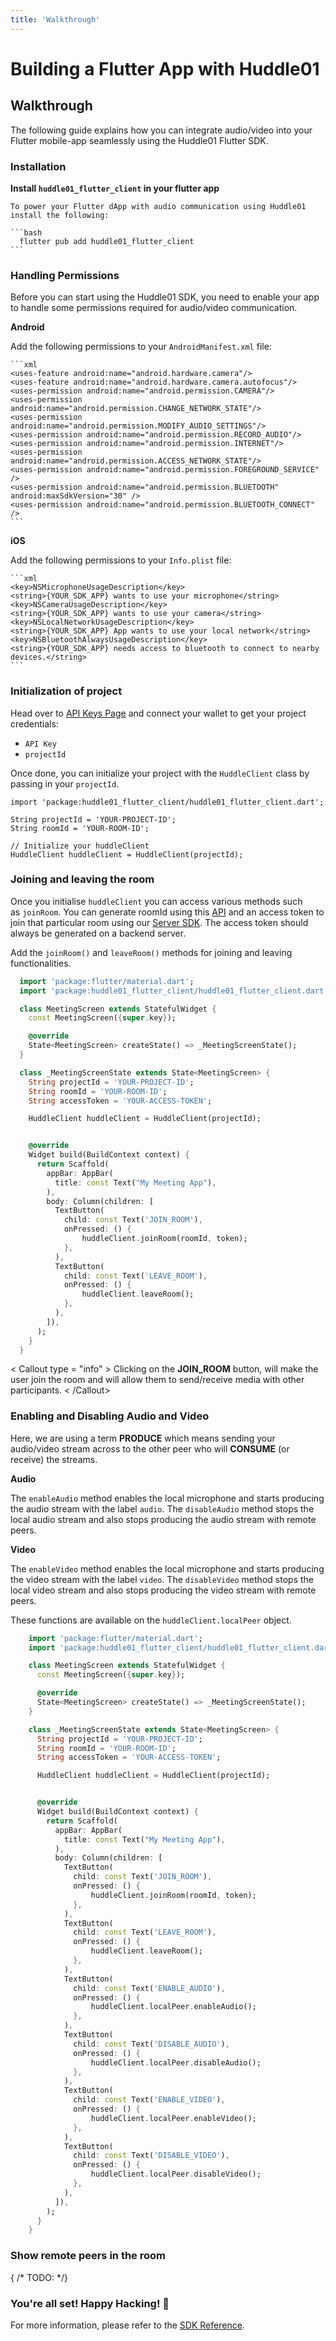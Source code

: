 ```yaml
---
title: 'Walkthrough'
---
```



# Building a Flutter App with Huddle01

## Walkthrough

The following guide explains how you can integrate audio/video into your Flutter mobile-app seamlessly using the Huddle01 Flutter SDK.

<Steps>

### Installation

  **Install `huddle01_flutter_client` in your flutter app**

    To power your Flutter dApp with audio communication using Huddle01 install the following:

    ```bash 
      flutter pub add huddle01_flutter_client 
    ```

### Handling Permissions

Before you can start using the Huddle01 SDK, you need to enable your app to handle some permissions required for audio/video communication.

  **Android**

   Add the following permissions to your `AndroidManifest.xml` file:

    ```xml
    <uses-feature android:name="android.hardware.camera"/>
    <uses-feature android:name="android.hardware.camera.autofocus"/>
    <uses-permission android:name="android.permission.CAMERA"/>
    <uses-permission android:name="android.permission.CHANGE_NETWORK_STATE"/>
    <uses-permission android:name="android.permission.MODIFY_AUDIO_SETTINGS"/>
    <uses-permission android:name="android.permission.RECORD_AUDIO"/>
    <uses-permission android:name="android.permission.INTERNET"/>
    <uses-permission android:name="android.permission.ACCESS_NETWORK_STATE"/>
    <uses-permission android:name="android.permission.FOREGROUND_SERVICE" />
    <uses-permission android:name="android.permission.BLUETOOTH" android:maxSdkVersion="30" />
    <uses-permission android:name="android.permission.BLUETOOTH_CONNECT" />
    ```

  **iOS**

   Add the following permissions to your `Info.plist` file:

    ```xml
    <key>NSMicrophoneUsageDescription</key>
    <string>{YOUR_SDK_APP} wants to use your microphone</string>
    <key>NSCameraUsageDescription</key>
    <string>{YOUR_SDK_APP} wants to use your camera</string>
    <key>NSLocalNetworkUsageDescription</key>
    <string>{YOUR_SDK_APP} App wants to use your local network</string>
    <key>NSBluetoothAlwaysUsageDescription</key>
    <string>{YOUR_SDK_APP} needs access to bluetooth to connect to nearby devices.</string>
    ```

### Initialization of project

Head over to [API Keys Page](/api-keys) and connect your wallet to get your project credentials: 

  - `API Key`
  - `projectId`

  Once done, you can initialize your project with the `HuddleClient` class by passing in your `projectId`. 


  ```tsx filename="app.dart"
  import 'package:huddle01_flutter_client/huddle01_flutter_client.dart';

  String projectId = 'YOUR-PROJECT-ID';
  String roomId = 'YOUR-ROOM-ID';

  // Initialize your huddleClient 
  HuddleClient huddleClient = HuddleClient(projectId);
  ```

### Joining and leaving the room

Once you initialise `huddleClient` you can access various methods such as `joinRoom`. You can generate roomId using this [API](https://docs.huddle01.com/docs/apis/create-room/create-room) and an access token to join that particular room using our [Server SDK](https://docs.huddle01.com/docs/Server-SDK). The access token should always be generated on a backend server.

Add the `joinRoom()` and `leaveRoom()` methods for joining and leaving functionalities.

  ```dart filename="app.dart"
    import 'package:flutter/material.dart';
    import 'package:huddle01_flutter_client/huddle01_flutter_client.dart';

    class MeetingScreen extends StatefulWidget {
      const MeetingScreen({super.key});

      @override
      State<MeetingScreen> createState() => _MeetingScreenState();
    }

    class _MeetingScreenState extends State<MeetingScreen> {
      String projectId = 'YOUR-PROJECT-ID';
      String roomId = 'YOUR-ROOM-ID';
      String accessToken = 'YOUR-ACCESS-TOKEN';

      HuddleClient huddleClient = HuddleClient(projectId);


      @override
      Widget build(BuildContext context) {
        return Scaffold(
          appBar: AppBar(
            title: const Text("My Meeting App"),
          ),
          body: Column(children: [
            TextButton(
              child: const Text('JOIN_ROOM'),
              onPressed: () {
                  huddleClient.joinRoom(roomId, token);
              },
            ),
            TextButton(
              child: const Text('LEAVE_ROOM'),
              onPressed: () {
                  huddleClient.leaveRoom();
              },
            ),
          ]),
        );
      }
    }
  ```

  < Callout type = "info" >
  Clicking on the **JOIN_ROOM** button, will make the user join the room and will allow them to send/receive media with other participants.
  < /Callout>

### Enabling and Disabling Audio and Video
Here, we are using a term **PRODUCE** which means sending your audio/video stream across to the other peer who will **CONSUME** (or receive) the streams. 


**Audio**

The `enableAudio` method enables the local microphone and starts producing the audio stream with the label `audio`. The `disableAudio` method stops the local audio stream and also stops producing the audio stream with remote peers.

**Video**

The `enableVideo` method enables the local microphone and starts producing the video stream with the label `video`. The `disableVideo` method stops the local video stream and also stops producing the video stream with remote peers.

These functions are available on the `huddleClient.localPeer` object.

```dart filename="app.dart"
    import 'package:flutter/material.dart';
    import 'package:huddle01_flutter_client/huddle01_flutter_client.dart';

    class MeetingScreen extends StatefulWidget {
      const MeetingScreen({super.key});

      @override
      State<MeetingScreen> createState() => _MeetingScreenState();
    }

    class _MeetingScreenState extends State<MeetingScreen> {
      String projectId = 'YOUR-PROJECT-ID';
      String roomId = 'YOUR-ROOM-ID';
      String accessToken = 'YOUR-ACCESS-TOKEN';

      HuddleClient huddleClient = HuddleClient(projectId);


      @override
      Widget build(BuildContext context) {
        return Scaffold(
          appBar: AppBar(
            title: const Text("My Meeting App"),
          ),
          body: Column(children: [
            TextButton(
              child: const Text('JOIN_ROOM'),
              onPressed: () {
                  huddleClient.joinRoom(roomId, token);
              },
            ),
            TextButton(
              child: const Text('LEAVE_ROOM'),
              onPressed: () {
                  huddleClient.leaveRoom();
              },
            ),
            TextButton(
              child: const Text('ENABLE_AUDIO'),
              onPressed: () {
                  huddleClient.localPeer.enableAudio();
              },
            ),
            TextButton(
              child: const Text('DISABLE_AUDIO'),
              onPressed: () {
                  huddleClient.localPeer.disableAudio();
              },
            ),
            TextButton(
              child: const Text('ENABLE_VIDEO'),
              onPressed: () {
                  huddleClient.localPeer.enableVideo();
              },
            ),
            TextButton(
              child: const Text('DISABLE_VIDEO'),
              onPressed: () {
                  huddleClient.localPeer.disableVideo();
              },
            ),
          ]),
        );
      }
    }
  ```

### Show remote peers in the room
{ /* TODO: */}

### You're all set! Happy Hacking! 🎉

For more information, please refer to the [SDK Reference](/Flutter).

</Steps>
